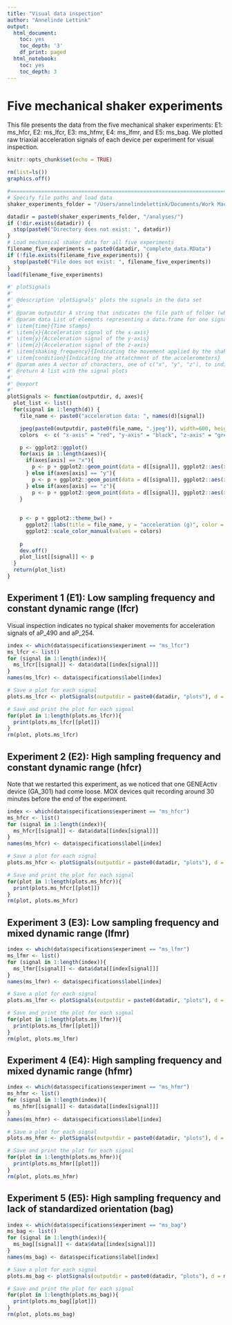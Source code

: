 ```yaml
---
title: "Visual data inspection"
author: "Annelinde Lettink"
output:
  html_document:
    toc: yes
    toc_depth: '3'
    df_print: paged
  html_notebook:
    toc: yes
    toc_depth: 3
---
```


# Five mechanical shaker experiments

This file presents the data from the five mechanical shaker experiments: E1: ms_hfcr, E2: ms_lfcr, E3: ms_hfmr, E4: ms_lfmr, and E5: ms_bag. We plotted raw triaxial acceleration signals of each device per experiment for visual inspection.

```r
knitr::opts_chunk$set(echo = TRUE)

rm(list=ls())
graphics.off()

#==============================================================================
# Specify file paths and load data
shaker_experiments_folder = "/Users/annelindelettink/Documents/Work MacBook Pro Annelinde/Mechanical Shaker Machine"

datadir = paste0(shaker_experiments_folder, "/analyses/")
if (!dir.exists(datadir)) {
  stop(paste0("Directory does not exist: ", datadir))
}
# Load mechanical shaker data for all five experiments
filename_five_experiments = paste0(datadir, "complete_data.RData") 
if (!file.exists(filename_five_experiments)) {
  stop(paste0("File does not exist: ", filename_five_experiments))
}
load(filename_five_experiments)
```

```r
#' plotSignals
#'
#' @description 'plotSignals' plots the signals in the data set
#'
#' @param outputdir A string that indicates the file path of folder (where the signal plot will be stored); not stored yet
#' @param data List of elements representing a data.frame for one signal, consisting of: 
#' \item{time}{Time stamps}
#' \item{x}{Acceleration signal of the x-axis}
#' \item{y}{Acceleration signal of the y-axis}
#' \item{z}{Acceleration signal of the z-axis}
#' \item{shaking_frequency}{Indicating the movement applied by the shaker machine in rpm}
#' \item{condition}{Indicating the attatchment of the accelerometers}
#' @param axes A vector of characters, one of c("x", "y", "z"), to indicate which axes are required for signal plotting
#' @return A list with the signal plots
#' 
#' @export
#' 
plotSignals <- function(outputdir, d, axes){
  plot_list <- list()
  for(signal in 1:length(d)) {
    file_name <- paste0("acceleration data: ", names(d)[signal])

    jpeg(paste0(outputdir, paste0(file_name, ".jpeg")), width=600, height=500, res=120) 
    colors  <- c( "x-axis" = "red", "y-axis" = "black", "z-axis" = "green")

    p <- ggplot2::ggplot()
    for(axis in 1:length(axes)){
      if(axes[axis] == "x"){
        p <- p + ggplot2::geom_point(data = d[[signal]], ggplot2::aes(x = time, y = x, color = "x-axis") , alpha = 0.2, size = 0.25)
      } else if(axes[axis] == "y"){
        p <- p + ggplot2::geom_point(data = d[[signal]], ggplot2::aes(x = time, y = y, color = "y-axis"), alpha = 0.2, size = 0.25) 
      } else if(axes[axis] == "z"){
        p <- p + ggplot2::geom_point(data = d[[signal]], ggplot2::aes(x = time, y = z, color = "z-axis"), alpha = 0.2, size = 0.25) }
    }
    
    
    p <- p + ggplot2::theme_bw() +
      ggplot2::labs(title = file_name, y = "acceleration (g)", color = "Axis") +
      ggplot2::scale_color_manual(values = colors)
    
    p
    dev.off()
    plot_list[[signal]] <- p
  }
  return(plot_list)
}
```

## Experiment 1 (E1): Low sampling frequency and constant dynamic range (lfcr)
Visual inspection indicates no typical shaker movements for acceleration signals of aP_490 and aP_254.

```r
index <- which(data$specifications$experiment == "ms_lfcr")
ms_lfcr <- list()
for (signal in 1:length(index)){
  ms_lfcr[[signal]] <- data$data[[index[signal]]]
}
names(ms_lfcr) <- data$specifications$label[index]

# Save a plot for each signal
plots.ms_lfcr <- plotSignals(outputdir = paste0(datadir, "plots"), d = ms_lfcr, axes = c("x", "y", "z"))
```

```r
# Save and print the plot for each signal
for(plot in 1:length(plots.ms_lfcr)){
  print(plots.ms_lfcr[[plot]])
}
rm(plot, plots.ms_lfcr)
```
## Experiment 2 (E2): High sampling frequency and constant dynamic range (hfcr)
Note that we restarted this experiment, as we noticed that one GENEActiv device (GA_301) had come loose. MOX devices quit recording around 30 minutes before the end of the experiment.

```r
index <- which(data$specifications$experiment == "ms_hfcr")
ms_hfcr <- list()
for (signal in 1:length(index)){
  ms_hfcr[[signal]] <- data$data[[index[signal]]]
}
names(ms_hfcr) <- data$specifications$label[index]

# Save a plot for each signal
plots.ms_hfcr <- plotSignals(outputdir = paste0(datadir, "plots"), d = ms_hfcr, axes = c("x", "y", "z"))
```

```r
# Save and print the plot for each signal
for(plot in 1:length(plots.ms_hfcr)){
  print(plots.ms_hfcr[[plot]])
}
rm(plot, plots.ms_hfcr)
```
## Experiment 3 (E3): Low sampling frequency and mixed dynamic range (lfmr)
```r
index <- which(data$specifications$experiment == "ms_lfmr")
ms_lfmr <- list()
for (signal in 1:length(index)){
  ms_lfmr[[signal]] <- data$data[[index[signal]]]
}
names(ms_lfmr) <- data$specifications$label[index]

# Save a plot for each signal
plots.ms_lfmr <- plotSignals(outputdir = paste0(datadir, "plots"), d = ms_lfmr, axes = c("x", "y", "z"))
```

```r
# Save and print the plot for each signal
for(plot in 1:length(plots.ms_lfmr)){
  print(plots.ms_lfmr[[plot]])
}
rm(plot, plots.ms_lfmr)
```

## Experiment 4 (E4): High sampling frequency and mixed dynamic range (hfmr)
```r
index <- which(data$specifications$experiment == "ms_hfmr")
ms_hfmr <- list()
for (signal in 1:length(index)){
  ms_hfmr[[signal]] <- data$data[[index[signal]]]
}
names(ms_hfmr) <- data$specifications$label[index]

# Save a plot for each signal
plots.ms_hfmr <- plotSignals(outputdir = paste0(datadir, "plots"), d = ms_hfmr, axes = c("x", "y", "z"))
```

```r
# Save and print the plot for each signal
for(plot in 1:length(plots.ms_hfmr)){
  print(plots.ms_hfmr[[plot]])
}
rm(plot, plots.ms_hfmr)
```

## Experiment 5 (E5): High sampling frequency and lack of standardized orientation (bag)

```r
index <- which(data$specifications$experiment == "ms_bag")
ms_bag <- list()
for (signal in 1:length(index)){
  ms_bag[[signal]] <- data$data[[index[signal]]]
}
names(ms_bag) <- data$specifications$label[index]

# Save a plot for each signal
plots.ms_bag <- plotSignals(outputdir = paste0(datadir, "plots"), d = ms_bag, axes = c("x", "y", "z"))
```

```r
# Save and print the plot for each signal
for(plot in 1:length(plots.ms_bag)){
  print(plots.ms_bag[[plot]])
}
rm(plot, plots.ms_bag)
```
